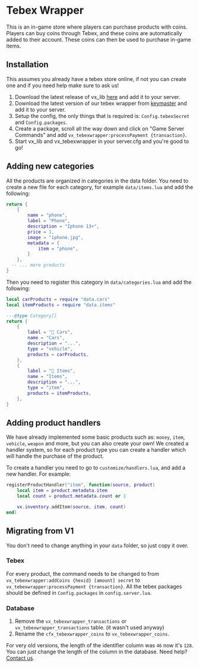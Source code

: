 # Tebex Wrapper
This is an in-game store where players can purchase products with coins. Players can buy coins through Tebex, and these coins are automatically added to their account. These coins can then be used to purchase in-game items.


## Installation
This assumes you already have a tebex store online, if not you can create one and if you need help make sure to ask us!

1. Download the latest release of vx_lib [here](https://github.com/Vertex-Scripts/vx_lib) and add it to your server.
2. Download the latest version of our tebex wrapper from [keymaster](https://keymaster.fivem.net/assets?search=cfx_tebexwrapper) and add it to your server.
3. Setup the config, the only things that is required is: `Config.tebexSecret` and `Config.packages`.
4. Create a package, scroll all the way down and click on "Game Server Commands" and add `vx_tebexwrapper:processPayment {transaction}`.
5. Start vx_lib and vx_tebexwrapper in your server.cfg and you're good to go!

## Adding new categories
All the products are organized in categories in the data folder. You need to create a new file for each category, for example `data/items.lua` and add the following:
```lua
return {
	{
		name = "phone",
		label = "Phone",
		description = "Iphone 13+",
		price = 1,
		image = "iphone.jpg",
		metadata = {
			item = "phone",
		}
	},
  -- ... more products
}
```

Then you need to register this category in `data/categories.lua` and add the following:
```lua {2,13-19}
local carProducts = require "data.cars"
local itemProducts = require "data.items"

---@type Category[]
return {
	{
		label = "🚗 Cars",
		name = "Cars",
		description = "...",
		type = "vehicle",
		products = carProducts,
	},
	{
		label = "💼 Items",
		name = "Items",
		description = "...",
		type = "item",
		products = itemProducts,
	},
}
```

## Adding product handlers
We have already implemented some basic products such as: `money`, `item`, `vehicle`, `weapon` and more, but you can also create your own!
We created a handler system, so for each product type you can create a handler which will handle the purchase of the product.

To create a handler you need to go to `customize/handlers.lua`, and add a new handler. For example:
```lua
registerProductHandler("item", function(source, product)
	local item = product.metadata.item
	local count = product.metadata.count or 1

	vx.inventory.addItem(source, item, count)
end)
```

## Migrating from V1
You don't need to change anything in your `data` folder, so just copy it over.

### Tebex
For every product, the command needs to be changed to from `vx_tebexwrapper:addCoins {hexid} [amount] secret` to `vx_tebexwrapper:processPayment {transaction}`.
All the tebex packages should be defined in `Config.packages` in `config.server.lua`.

### Database
1. Remove the `vx_tebexwrapper_transactions` or `vx_tebexwrapper_transactions` table. (it wasn't used anyway)
2. Rename the `cfx_tebexwrapper_coins` to `vx_tebexwrapper_coins`.

For very old versions, the length of the identifier column was `46` now it's `128`. You can just change the length of the column in the database.
Need help? [Contact us](https://discord.gg/vertexscripts).